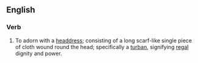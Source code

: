 ==English==

===Verb===
{{en-verb|turbanizes|turbanizing|turbanized}}

# {{context|colloquial|lang=en}} To adorn with a [[headdress]]; consisting of a long scarf-like single piece of cloth wound round the head; specifically a [[turban]], signifying [[regal]] dignity and power.